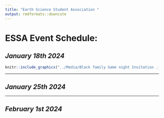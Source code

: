 ```yaml
---
title: "Earth Science Student Association "
output: rmdformats::downcute
---
```


# **ESSA Event Schedule:**

## ***January 18th 2024***
```r
knitr::include_graphics("../Media/Black family Game night Invitation .jpg",dpi=300)
```

---

## ***January 25th 2024***

---

## ***February 1st 2024***